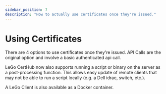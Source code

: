 ```yaml
---
sidebar_position: 7
description: "How to actually use certificates once they're issued."
---
```


# Using Certificates

There are 4 options to use certificates once they're issued. API Calls
are the original option and involve a basic authenticated api call.

LeGo CertHub now also supports running a script or binary on the server
as a post-processing function. This allows easy update of remote clients
that may not be able to run a script locally (e.g. a Dell idrac, switch,
etc.).

A LeGo Client is also available as a Docker container.


<DocCardList />
